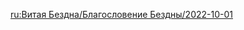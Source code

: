{{Blessing of the Abyssal Moon
|name       = Pruning
|phase      = Waxing
|image      = Spiral Abyss Blessing 50.png
|details    = <li>After a character triggers Bloom, Hyperbloom, or Burgeon, all party members will have their {{Color|bp|Elemental Mastery increased by 40}} for 10s. This effect can be triggered once every 0.1s. Max 5 stacks. Each stack's duration is counted independently.</li>
|time_start = 2022-10-01 04:00:00
|time_end   = 2022-10-16 03:59:59
}}
<noinclude>
[[ru:Витая Бездна/Благословение Бездны/2022-10-01]]
</noinclude>